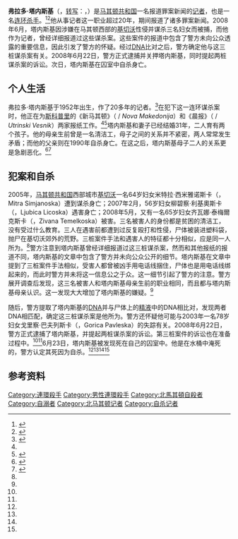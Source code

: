 {{Infobox murderer
|name        = 弗拉多·塔内斯基
|image       = Vlado Taneski.jpg
|caption     = 弗拉多·塔内斯基受审讯时的照片
|alt         = 
|alias       =   
|birth_name  = {{lang|mk|Владо Танески}}<br>弗拉多·塔内斯基
|birth_date  = 1952年
|birth_place = {{flag|SFR Yugoslavia}}[[基切沃|基切沃]]
|death_date  = 2008年6月23日（56岁）
|death_place = {{flag|Macedonia}}[[泰托沃|泰托沃]]
|cause       = [[自杀|自杀]]
|victims     = 3
|country     = [[马其顿共和国|马其顿共和国]]
|states      = 
|beginyear   = 2005年
|endyear     = 2008年
|apprehended = 2008年6月22日
|conviction  = 
|sentence    = 
|spouse = 
}}

'''弗拉多·塔内斯基'''（{{lang-mk|Владо Танески}}，[[转写|转写]]：{{lang|en|Vlado Taneski}}，{{bd|1952年||2008年|6月23日}}）是[[马其顿共和国|马其顿共和国]]一名报道罪案新闻的[[记者|记者]]，也是一名[[连环杀手|连环杀手]]。<ref name="Independent">{{cite web|url=http://www.independent.co.uk/news/world/europe/crime-reporter-charged-with-murders-he-wrote-kills-himself-852348.html|title=Crime reporter charged with murders he wrote kills himself|work=[[The_Independent|The Independent]]|date=2008-06-23|accessdate=2015-07-29|first=Konstantin|last=Testorides|archive-date=2015-10-29|archive-url=https://web.archive.org/web/20151029235609/http://www.independent.co.uk/news/world/europe/crime-reporter-charged-with-murders-he-wrote-kills-himself-852348.html|dead-url=no}}</ref><ref>{{cite news | title='Serial Murder' journalist commits suicide | publisher=[[The_Independent|The Independent]] | date=2008-06-24 | url=http://www.independent.co.uk/news/world/europe/serial-murder-journalist-commits-suicide-852848.html | accessdate=2015-07-29 | location=London | first=Konstantin | last=Testorides | archive-date=2015-09-25 | archive-url=https://web.archive.org/web/20150925191713/http://www.independent.co.uk/news/world/europe/serial-murder-journalist-commits-suicide-852848.html | dead-url=no }}</ref>他从事记者这一职业超过20年，期间报道了诸多罪案新闻。2008年6月，塔内斯基因涉嫌在马其顿西部的[[基切沃|基切沃]]性侵并谋杀三名妇女而被捕，而他作为记者，曾经详细报道过这些谋杀案。这些案件的报道中包含了警方未向公众透露的重要信息，因此引发了警方的怀疑。经过[[DNA|DNA]]比对之后，警方确定他与这三桩谋杀案有关。2008年6月22日，警方正式逮捕并关押塔内斯基，同时提起两桩谋杀案的诉讼。次日，塔内斯基在囚室中自杀身亡。

==个人生活==
弗拉多·塔内斯基于1952年出生，作了20多年的记者。<ref name="nyt">{{cite news | last=Bilefsky | first=Dan | title=Macedonian Murder Suspect Dead in Cell | publisher=[[The_New_York_Times|The New York Times]] | date=2008-06-24 | url=http://www.nytimes.com/2008/06/24/world/europe/24macedonia.html?ref=world | accessdate=2015-07-29 | archive-date=2014-03-25 | archive-url=https://web.archive.org/web/20140325110932/http://www.nytimes.com/2008/06/24/world/europe/24macedonia.html?ref=world | dead-url=no }}</ref>在犯下这一连环谋杀案时，他正在为[[斯科普里|斯科普里]]的《新马其顿》（{{lang|mk|Нова Македонија}} / ''Nova Makedonija''）和《晨报》（{{lang|mk|Утрински весник}} / ''Utrinski Vesnik''）两家报纸工作。<ref name="guard"/><ref name="indexhr">{{cite web|url=http://www.index.hr/vijesti/clanak/ubio-se-makedonski-novinar-ubojica-vlado-tanevski/392188.aspx|title=Ubio se makedonski novinar ubojica Vlado Tanevski|date=2008-06-23|work=Index.hr|language=hr|accessdate=2015-07-29|archive-date=2018-12-22|archive-url=https://web.archive.org/web/20181222173145/https://www.index.hr/Vijesti/clanak/ubio-se-makedonski-novinar-ubojica-vlado-tanevski/392188.aspx|dead-url=no}}</ref>塔内斯基和妻子已经结婚31年，二人育有两个孩子。他的母亲生前曾是一名清洁工，母子之间的关系并不紧密，两人常常发生矛盾；而他的父亲则在1990年自杀身亡。在这之后，塔内斯基母子二人的关系更是急剧恶化。<ref name="guard">{{cite news | last=Smith | first=Helena | title=The shocking story of the newspaper crime reporter who knew too much | publisher=[[The_Guardian|The Guardian]] | date=2008-06-24 | url=http://www.guardian.co.uk/media/2008/jun/24/pressandpublishing.internationalcrime | accessdate=2015-07-29 | location=London | archive-date=2013-05-01 | archive-url=https://web.archive.org/web/20130501004633/http://www.guardian.co.uk/media/2008/jun/24/pressandpublishing.internationalcrime | dead-url=no }}</ref><ref name="nyt2">{{cite web|url=http://www.nytimes.com/2008/06/23/world/europe/23iht-macedonia.4.13924930.html?_r=0|title=Murder mystery in Macedonia|work=[[The_New_York_Times|The New York Times]]|date=2008-06-23|accessdate=2015-07-29|first= Dan |last=Bilefsky}}</ref>

==犯案和自杀==
2005年，[[马其顿共和国|马其顿共和国]]西部城市[[基切沃|基切沃]]一名64岁妇女米特拉·西米雅诺斯卡（{{lang|mk|Митра Симјаноска}}，Mitra Simjanoska）遭到谋杀身亡；2007年2月，56岁妇女柳碧察·利基奧斯卡（{{lang|mk|Љубица Личоска}}，Ljubica Licoska）遇害身亡；2008年5月，又有一名65岁妇女齐瓦娜·泰梅爾克斯卡（{{lang|mk|Живана Темелкоска}}，Zivana Temelkoska）被害。三名被害人的身份都是贫困的清洁工，没有受过什么教育。三人在遇害前都遭到过反复殴打和性侵，尸体被装进塑料袋，抛尸在基切沃郊外的荒野。三桩案件手法和遇害人的特征都十分相似，应是同一人所为。<ref name="guard"/>警方注意到塔内斯基曾经详细报道过这三桩谋杀案，然而和其他报纸的报道不同，塔内斯基的文章中包含了警方并未向公众公开的细节。塔内斯基在文章中提到了三桩案件手法相似，受害人都曾被凶手用电话线捆住，尸体也是用电话线绑起来的，而此时警方并未将这一信息公之于众。这一细节引起了警方的注意。警方展开调查后发现，这三名被害人和塔内斯基母亲生前的职业相同，而且都与塔内斯基母亲认识。这一发现大大增加了塔内斯基的嫌疑。<ref name="guard"/>

随后，警方提取了塔内斯基的[[DNA|DNA]]并与尸体上的[[精液|精液]]中的DNA相比对，发现两者DNA相匹配，确定这三桩谋杀案是他所为。警方还怀疑他可能与2003年一名78岁妇女戈里察·巴夫列斯卡（{{lang|mk|Горица Павлеска}}，Gorica Pavleska）的失踪有关。2008年6月22日，警方正式逮捕了塔内斯基，并提起两桩谋杀案的诉讼。第三桩案件的诉讼也在准备过程中。<ref name="guard"/><ref name="nyt2"/>6月23日，塔内斯基被发现死在自己的囚室中。他是在水桶中淹死的，警方认定其死因为自杀。<ref name="Independent"/><ref name="nyt"/><ref name="guard"/><ref name="nyt2"/>

==参考资料==
{{Reflist}}

{{DEFAULTSORT:Taneski, Vlado}}

[[Category:連環殺手|Category:連環殺手]]
[[Category:男性連環殺手|Category:男性連環殺手]]
[[Category:北馬其頓自殺者|Category:北馬其頓自殺者]]
[[Category:自溺者|Category:自溺者]]
[[Category:北马其顿记者|Category:北马其顿记者]]
[[Category:自杀记者|Category:自杀记者]]